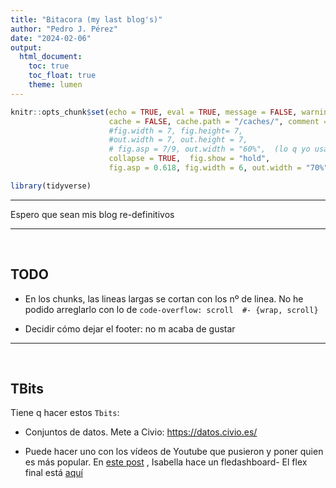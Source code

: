 ```yaml
---
title: "Bitacora (my last blog's)"
author: "Pedro J. Pérez"
date: "2024-02-06"
output:
  html_document:
    toc: true
    toc_float: true
    theme: lumen
---
```


```r
knitr::opts_chunk$set(echo = TRUE, eval = TRUE, message = FALSE, warning = FALSE, 
                      cache = FALSE, cache.path = "/caches/", comment = "#>",
                      #fig.width = 7, fig.height= 7,   
                      #out.width = 7, out.height = 7, 
                      # fig.asp = 7/9, out.width = "60%",  (lo q yo usaba)
                      collapse = TRUE,  fig.show = "hold",
                      fig.asp = 0.618, fig.width = 6, out.width = "70%", fig.align = "center")
```


```r
library(tidyverse)
```

------------------------------------------------------------------------

Espero que sean mis blog re-definitivos

------------------------------------------------------------------------

<br>

## TODO

- En los chunks, las lineas largas se cortan con los nº de linea. No he podido arreglarlo con lo de ` code-overflow: scroll  #- {wrap, scroll}`

- Decidir cómo dejar el footer: no m acaba de gustar



--------------------------

<br>

## TBits

Tiene q hacer estos `Tbits`:

- Conjuntos de datos. Mete a Civio: <https://datos.civio.es/>

- Puede hacer uno con los vídeos de Youtube que pusieron y poner quien es más popular. En [este post](https://compassionate-benz-9a12b2.netlify.app/blog/automated-youtube-dashboard/) , Isabella hace un fledashboard- El flex final está [aquí](https://ivelasq.github.io/rladies-video-feed/)




